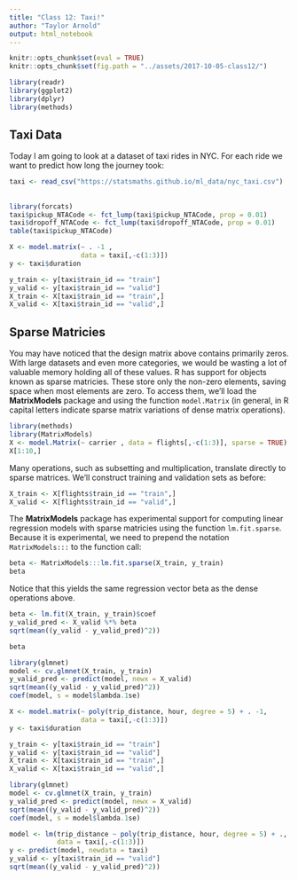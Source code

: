 ```yaml
---
title: "Class 12: Taxi!"
author: "Taylor Arnold"
output: html_notebook
---
```


```r
knitr::opts_chunk$set(eval = TRUE)
knitr::opts_chunk$set(fig.path = "../assets/2017-10-05-class12/")
```

```r
library(readr)
library(ggplot2)
library(dplyr)
library(methods)
```

## Taxi Data

Today I am going to look at a dataset of taxi rides in NYC. For each
ride we want to predict how long the journey took:

```r
taxi <- read_csv("https://statsmaths.github.io/ml_data/nyc_taxi.csv")
```


## 





```r
library(forcats)
taxi$pickup_NTACode <- fct_lump(taxi$pickup_NTACode, prop = 0.01)
taxi$dropoff_NTACode <- fct_lump(taxi$dropoff_NTACode, prop = 0.01)
table(taxi$pickup_NTACode)
```

```r
X <- model.matrix(~ . -1 ,
                  data = taxi[,-c(1:3)])
y <- taxi$duration

y_train <- y[taxi$train_id == "train"]
y_valid <- y[taxi$train_id == "valid"]
X_train <- X[taxi$train_id == "train",]
X_valid <- X[taxi$train_id == "valid",]
```



## Sparse Matricies

You may have noticed that the design matrix above contains
primarily zeros. With large datasets and even more categories,
we would be wasting a lot of valuable memory holding all of
these values. R has support for objects known as sparse
matricies. These store only the non-zero elements, saving
space when most elements are zero. To access them, we'll load
the **MatrixModels** package and using the function `model.Matrix`
(in general, in R capital letters indicate sparse matrix
variations of dense matrix operations).

```r
library(methods)
library(MatrixModels)
X <- model.Matrix(~ carrier , data = flights[,-c(1:3)], sparse = TRUE)
X[1:10,]
```

Many operations, such as subsetting and multiplication, translate
directly to sparse matrices. We'll construct training and validation
sets as before:

```r
X_train <- X[flights$train_id == "train",]
X_valid <- X[flights$train_id == "valid",]
```

The **MatrixModels** package has experimental support for computing
linear regression models with sparse matricies using the function
`lm.fit.sparse`. Because it is experimental, we need to prepend the
notation `MatrixModels:::` to the function call:

```r
beta <- MatrixModels:::lm.fit.sparse(X_train, y_train)
beta
```

Notice that this yields the same regression vector beta as the dense
operations above.




```r
beta <- lm.fit(X_train, y_train)$coef
y_valid_pred <- X_valid %*% beta
sqrt(mean((y_valid - y_valid_pred)^2))
```

```r
beta
```

```r
library(glmnet)
model <- cv.glmnet(X_train, y_train)
y_valid_pred <- predict(model, newx = X_valid)
sqrt(mean((y_valid - y_valid_pred)^2))
coef(model, s = model$lambda.1se)
```

```r
X <- model.matrix(~ poly(trip_distance, hour, degree = 5) + . -1,
                  data = taxi[,-c(1:3)])
y <- taxi$duration

y_train <- y[taxi$train_id == "train"]
y_valid <- y[taxi$train_id == "valid"]
X_train <- X[taxi$train_id == "train",]
X_valid <- X[taxi$train_id == "valid",]
```

```r
library(glmnet)
model <- cv.glmnet(X_train, y_train)
y_valid_pred <- predict(model, newx = X_valid)
sqrt(mean((y_valid - y_valid_pred)^2))
coef(model, s = model$lambda.1se)
```

```r
model <- lm(trip_distance ~ poly(trip_distance, hour, degree = 5) + .,
            data = taxi[,-c(1:3)])
y <- predict(model, newdata = taxi)
y_valid <- y[taxi$train_id == "valid"]
sqrt(mean((y_valid - y_valid_pred)^2))
```



